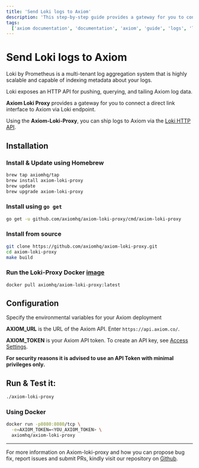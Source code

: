 ```yaml
---
title: 'Send Loki logs to Axiom'
description: 'This step-by-step guide provides a gateway for you to connect a direct link interface to Axiom via Loki endpoint.'
tags:
  ['axiom documentation', 'documentation', 'axiom', 'guide', 'logs', 'loki', 'loki logs', 'loki multiplexer', 'http api']
---
```


# Send Loki logs to Axiom

Loki by Prometheus is a multi-tenant log aggregation system that is highly scalable and capable of indexing metadata about your logs.

Loki exposes an HTTP API for pushing, querying, and tailing Axiom log data.

**Axiom Loki Proxy** provides a gateway for you to connect a direct link interface to Axiom via Loki endpoint.

Using the **Axiom-Loki-Proxy**, you can ship logs to Axiom via the [Loki HTTP API](https://grafana.com/docs/loki/latest/api/#post-lokiapiv1push).

## Installation

### Install & Update using Homebrew

```bash
brew tap axiomhq/tap
brew install axiom-loki-proxy
brew update
brew upgrade axiom-loki-proxy
```

### Install using `go get`

```bash
go get -u github.com/axiomhq/axiom-loki-proxy/cmd/axiom-loki-proxy
```

### Install from source

```bash
git clone https://github.com/axiomhq/axiom-loki-proxy.git
cd axiom-loki-proxy
make build
```

### Run the Loki-Proxy Docker [image](https://hub.docker.com/r/axiomhq/axiom-loki-proxy)

```bash
docker pull axiomhq/axiom-loki-proxy:latest
```

## Configuration

Specify the environmental variables for your Axiom deployment

**AXIOM_URL** is the URL of the Axiom API. Enter `https://api.axiom.co/`.

**AXIOM_TOKEN** is your Axiom API token. To create an API key, see [Access Settings](https://axiom.co/docs/reference/settings#access-overview).

**For security reasons it is advised to use an API Token with minimal privileges only.**

## Run & Test it:

```bash
./axiom-loki-proxy
```

### Using Docker

```bash
docker run -p8080:8080/tcp \
  -e=AXIOM_TOKEN=<YOU_AXIOM_TOKEN> \
  axiomhq/axiom-loki-proxy

```

---

For more information on Axiom-loki-proxy and how you can propose bug fix, report issues and submit PRs, kindly visit our repository on [Github](https://github.com/axiomhq/axiom-loki-proxy).